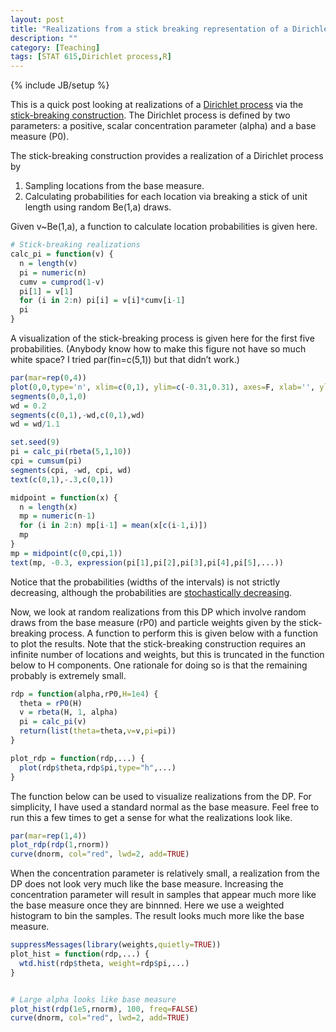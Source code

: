 ```yaml
---
layout: post
title: "Realizations from a stick breaking representation of a Dirichlet process"
description: ""
category: [Teaching]
tags: [STAT 615,Dirichlet process,R]
---
```

{% include JB/setup %}

This is a quick post looking at realizations of a [Dirichlet process](http://en.wikipedia.org/wiki/Dirichlet_process) via the [stick-breaking construction](http://en.wikipedia.org/wiki/Dirichlet_process#The_stick-breaking_process). The Dirichlet process is defined by two parameters: a positive, scalar concentration parameter (alpha) and a base measure (P0). 

The stick-breaking construction provides a realization of a Dirichlet process by 

1. Sampling locations from the base measure.
1. Calculating probabilities for each location via breaking a stick of unit length using random Be(1,a) draws. 

Given v~Be(1,a), a function to calculate location probabilities is given here. 

```r
# Stick-breaking realizations
calc_pi = function(v) {
  n = length(v)
  pi = numeric(n)
  cumv = cumprod(1-v)
  pi[1] = v[1]
  for (i in 2:n) pi[i] = v[i]*cumv[i-1]
  pi
}
```

A visualization of the stick-breaking process is given here for the first five probabilities. (Anybody know how to make this figure not have so much white space? I tried par(fin=c(5,1)) but that didn't work.)

```r
par(mar=rep(0,4))
plot(0,0,type='n', xlim=c(0,1), ylim=c(-0.31,0.31), axes=F, xlab='', ylab='')
segments(0,0,1,0)
wd = 0.2
segments(c(0,1),-wd,c(0,1),wd)
wd = wd/1.1

set.seed(9)
pi = calc_pi(rbeta(5,1,10))
cpi = cumsum(pi)
segments(cpi, -wd, cpi, wd)
text(c(0,1),-.3,c(0,1))

midpoint = function(x) {
  n = length(x)
  mp = numeric(n-1)
  for (i in 2:n) mp[i-1] = mean(x[c(i-1,i)])
  mp
}
mp = midpoint(c(0,cpi,1))
text(mp, -0.3, expression(pi[1],pi[2],pi[3],pi[4],pi[5],...))
```

Notice that the probabilities (widths of the intervals) is not strictly decreasing, although the probabilities are [stochastically decreasing](http://en.wikipedia.org/wiki/Stochastic_ordering).

Now, we look at random realizations from this DP which involve random draws from the base measure (rP0) and particle weights given by the stick-breaking process. A function to perform this is given below with a function to plot the results. Note that the stick-breaking construction requires an infinite number of locations and weights, but this is truncated in the function below to H components. One rationale for doing so is that the remaining probably is extremely small. 

```r
rdp = function(alpha,rP0,H=1e4) {
  theta = rP0(H)
  v = rbeta(H, 1, alpha)
  pi = calc_pi(v)
  return(list(theta=theta,v=v,pi=pi))
}

plot_rdp = function(rdp,...) {
  plot(rdp$theta,rdp$pi,type="h",...)
}
```

The function below can be used to visualize realizations from the DP. For simplicity, I have used a standard normal as the base measure. Feel free to run this a few times to get a sense for what the realizations look like.

```r
par(mar=rep(1,4))
plot_rdp(rdp(1,rnorm))
curve(dnorm, col="red", lwd=2, add=TRUE)
```

When the concentration parameter is relatively small, a realization from the DP does not look very much like the base measure. Increasing the concentration parameter will result in samples that appear much more like the base measure once they are binnned. Here we use a weighted histogram to bin the samples. The result looks much more like the base measure. 

```r
suppressMessages(library(weights,quietly=TRUE))
plot_hist = function(rdp,...) {
  wtd.hist(rdp$theta, weight=rdp$pi,...)
}


# Large alpha looks like base measure
plot_hist(rdp(1e5,rnorm), 100, freq=FALSE)
curve(dnorm, col="red", lwd=2, add=TRUE)
```


